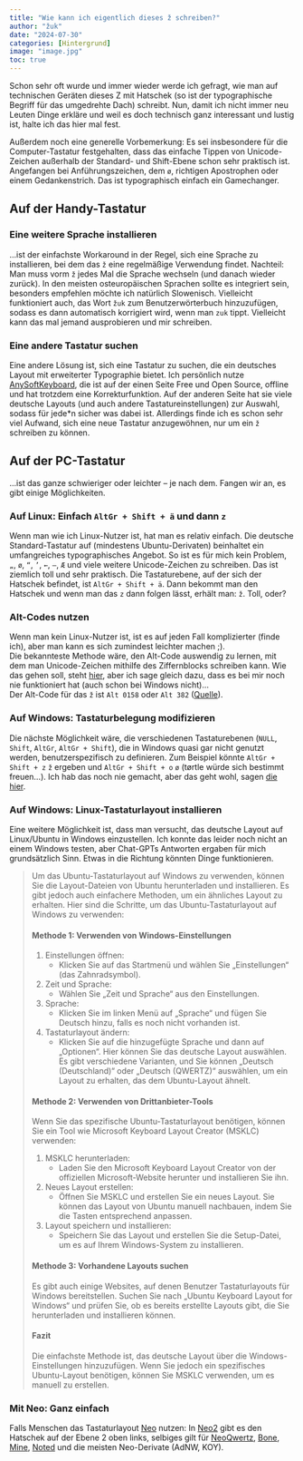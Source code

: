 ```yaml
---
title: "Wie kann ich eigentlich dieses ž schreiben?"
author: "žuk"
date: "2024-07-30"
categories: [Hintergrund]
image: "image.jpg"
toc: true
---
```


Schon sehr oft wurde und immer wieder werde ich gefragt, wie man auf technischen Geräten dieses Z mit Hatschek (so ist der typographische Begriff für das umgedrehte Dach) schreibt. Nun, damit ich nicht immer neu Leuten Dinge erkläre und weil es doch technisch ganz interessant und lustig ist, halte ich das hier mal fest.

Außerdem noch eine generelle Vorbemerkung: Es sei insbesondere für die Computer-Tastatur festgehalten, dass das einfache Tippen von Unicode-Zeichen außerhalb der Standard- und Shift-Ebene schon sehr praktisch ist. Angefangen bei Anführungszeichen, dem `ø`, richtigen Apostrophen oder einem Gedankenstrich. Das ist typographisch einfach ein Gamechanger.

## Auf der Handy-Tastatur

### Eine weitere Sprache installieren

...ist der einfachste Workaround in der Regel, sich eine Sprache zu installieren, bei dem das `ž` eine regelmäßige Verwendung findet. Nachteil: Man muss vorm `ž` jedes Mal die Sprache wechseln (und danach wieder zurück). In den meisten osteuropäischen Sprachen sollte es integriert sein, besonders empfehlen möchte ich natürlich Slowenisch. Vielleicht funktioniert auch, das Wort `žuk` zum Benutzerwörterbuch hinzuzufügen, sodass es dann automatisch korrigiert wird, wenn man `zuk` tippt. Vielleicht kann das mal jemand ausprobieren und mir schreiben.

### Eine andere Tastatur suchen

Eine andere Lösung ist, sich eine Tastatur zu suchen, die ein deutsches Layout mit erweiterter Typographie bietet. Ich persönlich nutze [AnySoftKeyboard](https://anysoftkeyboard.github.io/), die ist auf der einen Seite Free und Open Source, offline und hat trotzdem eine Korrekturfunktion. Auf der anderen Seite hat sie viele deutsche Layouts (und auch andere Tastatureinstellungen) zur Auswahl, sodass für jede\*n sicher was dabei ist. Allerdings finde ich es schon sehr viel Aufwand, sich eine neue Tastatur anzugewöhnen, nur um ein `ž` schreiben zu können.

## Auf der PC-Tastatur

...ist das ganze schwieriger oder leichter – je nach dem. Fangen wir an, es gibt einige Möglichkeiten.

### Auf Linux: Einfach `AltGr + Shift + ä` und dann `z`

Wenn man wie ich Linux-Nutzer ist, hat man es relativ einfach. Die deutsche Standard-Tastatur auf (mindestens Ubuntu-Derivaten) beinhaltet ein umfangreiches typographisches Angebot. So ist es für mich kein Problem, `„`, `ø`, `“`, `’`, `←`, `–`, `Æ` und viele weitere Unicode-Zeichen zu schreiben. Das ist ziemlich toll und sehr praktisch. Die Tastaturebene, auf der sich der Hatschek befindet, ist `AltGr + Shift + ä`. Dann bekommt man den Hatschek und wenn man das `z` dann folgen lässt, erhält man: `ž`. Toll, oder?

### Alt-Codes nutzen

Wenn man kein Linux-Nutzer ist, ist es auf jeden Fall komplizierter (finde ich), aber man kann es sich zumindest leichter machen ;).\
Die bekannteste Methode wäre, den Alt-Code auswendig zu lernen, mit dem man Unicode-Zeichen mithilfe des Ziffernblocks schreiben kann. Wie das gehen soll, steht [hier](https://altcodeunicode.com/how-to-use-alt-codes/), aber ich sage gleich dazu, dass es bei mir noch nie funktioniert hat (auch schon bei Windows nicht)...\
Der Alt-Code für das `ž` ist `Alt 0158` oder `Alt 382` ([Quelle](https://altcodeunicode.com/alt-codes-letter-z-with-accents/)).

### Auf Windows: Tastaturbelegung modifizieren

Die nächste Möglichkeit wäre, die verschiedenen Tastaturebenen (`NULL`, `Shift`, `AltGr`, `AltGr + Shift`), die in Windows quasi gar nicht genutzt werden, benutzerspezifisch zu definieren. Zum Beispiel könnte `AltGr + Shift + z` `ž` ergeben und `AltGr + Shift + o` `ø` (tørtle würde sich bestimmt freuen...). Ich hab das noch nie gemacht, aber das geht wohl, sagen [die hier](https://praxistipps.chip.de/tastatur-konfigurieren-so-aendern-sie-die-tastenbelegung_42662).

### Auf Windows: Linux-Tastaturlayout installieren

Eine weitere Möglichkeit ist, dass man versucht, das deutsche Layout auf Linux/Ubuntu in Windows einzustellen. Ich konnte das leider noch nicht an einem Windows testen, aber Chat-GPTs Antworten ergaben für mich grundsätzlich Sinn. Etwas in die Richtung könnten Dinge funktionieren.

> Um das Ubuntu-Tastaturlayout auf Windows zu verwenden, können Sie die Layout-Dateien von Ubuntu herunterladen und installieren. Es gibt jedoch auch einfachere Methoden, um ein ähnliches Layout zu erhalten. Hier sind die Schritte, um das Ubuntu-Tastaturlayout auf Windows zu verwenden:
>
> #### Methode 1: Verwenden von Windows-Einstellungen
>
> 1.  Einstellungen öffnen:
>     -   Klicken Sie auf das Startmenü und wählen Sie „Einstellungen“ (das Zahnradsymbol).
> 2.  Zeit und Sprache:
>     -   Wählen Sie „Zeit und Sprache“ aus den Einstellungen.
> 3.  Sprache:
>     -   Klicken Sie im linken Menü auf „Sprache“ und fügen Sie Deutsch hinzu, falls es noch nicht vorhanden ist.
> 4.  Tastaturlayout ändern:
>     -   Klicken Sie auf die hinzugefügte Sprache und dann auf „Optionen“. Hier können Sie das deutsche Layout auswählen. Es gibt verschiedene Varianten, und Sie können „Deutsch (Deutschland)“ oder „Deutsch (QWERTZ)“ auswählen, um ein Layout zu erhalten, das dem Ubuntu-Layout ähnelt.
>
> #### Methode 2: Verwenden von Drittanbieter-Tools
>
> Wenn Sie das spezifische Ubuntu-Tastaturlayout benötigen, können Sie ein Tool wie Microsoft Keyboard Layout Creator (MSKLC) verwenden:
>
> 1.  MSKLC herunterladen:
>     -   Laden Sie den Microsoft Keyboard Layout Creator von der offiziellen Microsoft-Website herunter und installieren Sie ihn.
> 2.  Neues Layout erstellen:
>     -   Öffnen Sie MSKLC und erstellen Sie ein neues Layout. Sie können das Layout von Ubuntu manuell nachbauen, indem Sie die Tasten entsprechend anpassen.
> 3.  Layout speichern und installieren:
>     -   Speichern Sie das Layout und erstellen Sie die Setup-Datei, um es auf Ihrem Windows-System zu installieren.
>
> #### Methode 3: Vorhandene Layouts suchen
>
> Es gibt auch einige Websites, auf denen Benutzer Tastaturlayouts für Windows bereitstellen. Suchen Sie nach „Ubuntu Keyboard Layout for Windows“ und prüfen Sie, ob es bereits erstellte Layouts gibt, die Sie herunterladen und installieren können.
>
> #### Fazit
>
> Die einfachste Methode ist, das deutsche Layout über die Windows-Einstellungen hinzuzufügen. Wenn Sie jedoch ein spezifisches Ubuntu-Layout benötigen, können Sie MSKLC verwenden, um es manuell zu erstellen.

### Mit Neo: Ganz einfach

Falls Menschen das Tastaturlayout [Neo](https://neo-layout.org) nutzen: In [Neo2](https://neo-layout.org/Layouts/neo/) gibt es den Hatschek auf der Ebene 2 oben links, selbiges gilt für [NeoQwertz](https://neo-layout.org/Layouts/neoqwertz/), [Bone](https://neo-layout.org/Layouts/bone/), [Mine](https://neo-layout.org/Layouts/mine/), [Noted](https://neo-layout.org/Layouts/noted/) und die meisten Neo-Derivate (AdNW, KOY).
